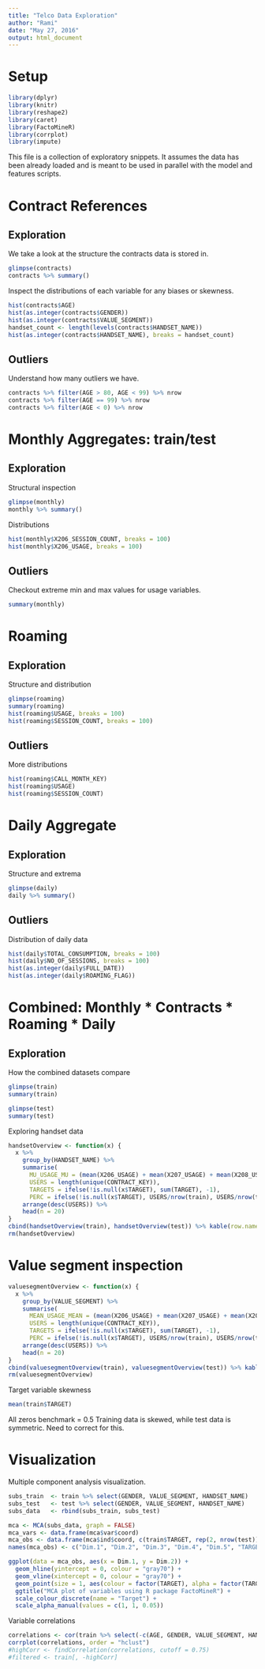 ```yaml
---
title: "Telco Data Exploration"
author: "Rami"
date: "May 27, 2016"
output: html_document
---
```


# Setup

```r
library(dplyr)
library(knitr)
library(reshape2)
library(caret)
library(FactoMineR)
library(corrplot)
library(impute)
```

This file is a collection of exploratory snippets. It assumes the data has been already loaded and is meant to be used in parallel with the model and features scripts.

# Contract References

## Exploration

We take a look at the structure the contracts data is stored in.

```r
glimpse(contracts)
contracts %>% summary()
```

Inspect the distributions of each variable for any biases or skewness.

```r
hist(contracts$AGE)
hist(as.integer(contracts$GENDER))
hist(as.integer(contracts$VALUE_SEGMENT))
handset_count <- length(levels(contracts$HANDSET_NAME))
hist(as.integer(contracts$HANDSET_NAME), breaks = handset_count)
```

## Outliers

Understand how many outliers we have.

```r
contracts %>% filter(AGE > 80, AGE < 99) %>% nrow
contracts %>% filter(AGE == 99) %>% nrow
contracts %>% filter(AGE < 0) %>% nrow
```

# Monthly Aggregates: train/test

## Exploration

Structural inspection

```r
glimpse(monthly)
monthly %>% summary()
```

Distributions

```r
hist(monthly$X206_SESSION_COUNT, breaks = 100)
hist(monthly$X206_USAGE, breaks = 100)
```

## Outliers

Checkout extreme min and max values for usage variables.

```r
summary(monthly)
```

# Roaming

## Exploration

Structure and distribution

```r
glimpse(roaming)
summary(roaming)
hist(roaming$USAGE, breaks = 100)
hist(roaming$SESSION_COUNT, breaks = 100)
```

## Outliers

More distributions

```r
hist(roaming$CALL_MONTH_KEY)
hist(roaming$USAGE)
hist(roaming$SESSION_COUNT)
```

# Daily Aggregate

## Exploration

Structure and extrema

```r
glimpse(daily)
daily %>% summary()
```

## Outliers

Distribution of daily data

```r
hist(daily$TOTAL_CONSUMPTION, breaks = 100)
hist(daily$NO_OF_SESSIONS, breaks = 100)
hist(as.integer(daily$FULL_DATE))
hist(as.integer(daily$ROAMING_FLAG))
```

# Combined: Monthly * Contracts * Roaming * Daily


## Exploration

How the combined datasets compare

```r
glimpse(train)
summary(train)
```

```r
glimpse(test)
summary(test)
```

Exploring handset data

```r
handsetOverview <- function(x) {
  x %>%
    group_by(HANDSET_NAME) %>%
    summarise(
      MU_USAGE_MU = (mean(X206_USAGE) + mean(X207_USAGE) + mean(X208_USAGE) + mean(X209_USAGE) + mean(X210_USAGE))/5,
      USERS = length(unique(CONTRACT_KEY)),
      TARGETS = ifelse(!is.null(x$TARGET), sum(TARGET), -1),
      PERC = ifelse(!is.null(x$TARGET), USERS/nrow(train), USERS/nrow(test))) %>%
    arrange(desc(USERS)) %>%
    head(n = 20)
}
cbind(handsetOverview(train), handsetOverview(test)) %>% kable(row.names = FALSE)
rm(handsetOverview)
```

# Value segment inspection

```r
valuesegmentOverview <- function(x) {
  x %>%
    group_by(VALUE_SEGMENT) %>%
    summarise(
      MEAN_USAGE_MEAN = (mean(X206_USAGE) + mean(X207_USAGE) + mean(X208_USAGE) + mean(X209_USAGE) + mean(X210_USAGE))/5,
      USERS = length(unique(CONTRACT_KEY)),
      TARGETS = ifelse(!is.null(x$TARGET), sum(TARGET), -1),
      PERC = ifelse(!is.null(x$TARGET), USERS/nrow(train), USERS/nrow(test))) %>%
    arrange(desc(USERS)) %>%
    head(n = 20)
}
cbind(valuesegmentOverview(train), valuesegmentOverview(test)) %>% kable(row.names = FALSE)
rm(valuesegmentOverview)
```

Target variable skewness

```r
mean(train$TARGET)
```

All zeros benchmark = 0.5
Training data is skewed, while test data is symmetric. Need to correct for this.

# Visualization

Multiple component analysis visualization.

```r
subs_train  <- train %>% select(GENDER, VALUE_SEGMENT, HANDSET_NAME)
subs_test   <- test %>% select(GENDER, VALUE_SEGMENT, HANDSET_NAME)
subs_data   <- rbind(subs_train, subs_test)

mca <- MCA(subs_data, graph = FALSE)
mca_vars <- data.frame(mca$var$coord)
mca_obs <- data.frame(mca$ind$coord, c(train$TARGET, rep(2, nrow(test))))
names(mca_obs) <- c("Dim.1", "Dim.2", "Dim.3", "Dim.4", "Dim.5", "TARGET")
```

```r
ggplot(data = mca_obs, aes(x = Dim.1, y = Dim.2)) +
  geom_hline(yintercept = 0, colour = "gray70") +
  geom_vline(xintercept = 0, colour = "gray70") +
  geom_point(size = 1, aes(colour = factor(TARGET), alpha = factor(TARGET))) +
  ggtitle("MCA plot of variables using R package FactoMineR") +
  scale_colour_discrete(name = "Target") +
  scale_alpha_manual(values = c(1, 1, 0.05))
```

Variable correlations

```r
correlations <- cor(train %>% select(-c(AGE, GENDER, VALUE_SEGMENT, HANDSET_NAME, TARGET)))
corrplot(correlations, order = "hclust")
#highCorr <- findCorrelation(correlations, cutoff = 0.75)
#filtered <- train[, -highCorr]
```